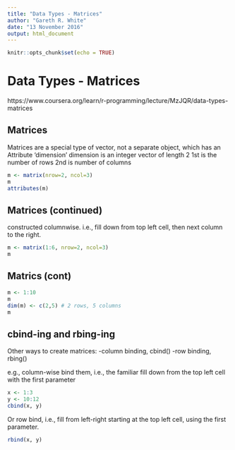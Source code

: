 ```yaml
---
title: "Data Types - Matrices"
author: "Gareth R. White"
date: "13 November 2016"
output: html_document
---
```


```r
knitr::opts_chunk$set(echo = TRUE)
```

# Data Types - Matrices
https://www.coursera.org/learn/r-programming/lecture/MzJQR/data-types-matrices


## Matrices
Matrices are a special type of vector, not a separate object, which has an Attribute 'dimension'
dimension is an integer vector of length 2
1st is the number of rows
2nd is number of columns

```r
m <- matrix(nrow=2, ncol=3)
m
attributes(m)
```

## Matrices (continued)
constructed columnwise.
i.e., fill down from top left cell, then next column to the right.

```r
m <- matrix(1:6, nrow=2, ncol=3)
m
```

## Matrics (cont)

```r
m <- 1:10
m
dim(m) <- c(2,5) # 2 rows, 5 columns
m
```

## cbind-ing and rbing-ing
Other ways to create matrices:
-column binding, cbind()
-row binding, rbing()

e.g., column-wise bind them, i.e., the familiar fill down from the top left cell with the first parameter
```r
x <- 1:3
y <- 10:12
cbind(x, y)
```

Or row bind, i.e., fill from left-right starting at the top left cell, using the first parameter.
```r
rbind(x, y)
```
